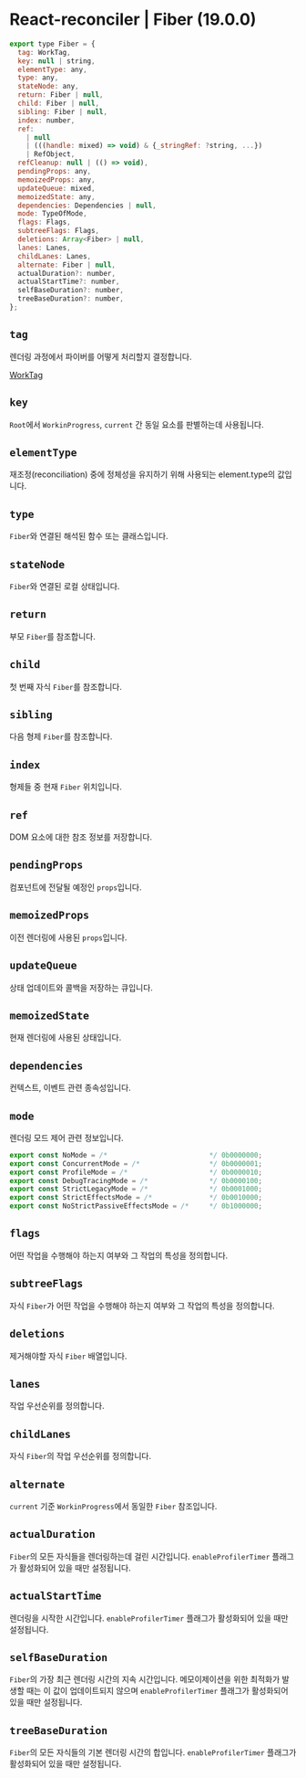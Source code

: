 # React-reconciler | Fiber (19.0.0)

```js filename="react/packages/react-reconciler/src/ReactInternalTypes.js" /Fiber/"
export type Fiber = {
  tag: WorkTag,
  key: null | string,
  elementType: any,
  type: any,
  stateNode: any,
  return: Fiber | null,
  child: Fiber | null,
  sibling: Fiber | null,
  index: number,
  ref:
    | null
    | (((handle: mixed) => void) & {_stringRef: ?string, ...})
    | RefObject,
  refCleanup: null | (() => void),
  pendingProps: any,
  memoizedProps: any,
  updateQueue: mixed,
  memoizedState: any,
  dependencies: Dependencies | null,
  mode: TypeOfMode,
  flags: Flags,
  subtreeFlags: Flags,
  deletions: Array<Fiber> | null,
  lanes: Lanes,
  childLanes: Lanes,
  alternate: Fiber | null,
  actualDuration?: number,
  actualStartTime?: number,
  selfBaseDuration?: number,
  treeBaseDuration?: number,
};
```

## `tag`
렌더링 과정에서 파이버를 어떻게 처리할지 결정합니다.

[WorkTag](/blog/react/reconciler-worktag)

## `key`
`Root`에서 `WorkinProgress`, `current` 간 동일 요소를 판별하는데 사용됩니다.

## `elementType`
재조정(reconciliation) 중에 정체성을 유지하기 위해 사용되는 element.type의 값입니다.

## `type`
`Fiber`와 연결된 해석된 함수 또는 클래스입니다.

## `stateNode`
`Fiber`와 연결된 로컬 상태입니다.

## `return`
부모 `Fiber`를 참조합니다.

## `child`
첫 번째 자식 `Fiber`를 참조합니다.

## `sibling`
다음 형제 `Fiber`를 참조합니다.

## `index`
형제들 중 현재 `Fiber` 위치입니다.

## `ref`
DOM 요소에 대한 참조 정보를 저장합니다.

## `pendingProps`
컴포넌트에 전달될 예정인 `props`입니다.

## `memoizedProps`
이전 렌더링에 사용된 `props`입니다.

## `updateQueue`
상태 업데이트와 콜백을 저장하는 큐입니다.

## `memoizedState`
현재 렌더링에 사용된 상태입니다.

## `dependencies`
컨텍스트, 이벤트 관련 종속성입니다.

## `mode`
렌더링 모드 제어 관련 정보입니다.
```js
export const NoMode = /*                         */ 0b0000000;
export const ConcurrentMode = /*                 */ 0b0000001;
export const ProfileMode = /*                    */ 0b0000010;
export const DebugTracingMode = /*               */ 0b0000100;
export const StrictLegacyMode = /*               */ 0b0001000;
export const StrictEffectsMode = /*              */ 0b0010000;
export const NoStrictPassiveEffectsMode = /*     */ 0b1000000;
```

## `flags`
어떤 작업을 수행해야 하는지 여부와 그 작업의 특성을 정의합니다.

## `subtreeFlags`
자식 `Fiber`가 어떤 작업을 수행해야 하는지 여부와 그 작업의 특성을 정의합니다.

## `deletions`
제거해야할 자식 `Fiber` 배열입니다.

## `lanes`
작업 우선순위를 정의합니다.

## `childLanes`
자식 `Fiber`의 작업 우선순위를 정의합니다.

## `alternate`
`current` 기준 `WorkinProgress`에서 동일한 `Fiber` 참조입니다.

## `actualDuration`
`Fiber`의 모든 자식들을 렌더링하는데 걸린 시간입니다. `enableProfilerTimer` 플래그가 활성화되어 있을 때만 설정됩니다.

## `actualStartTime`
렌더링을 시작한 시간입니다. `enableProfilerTimer` 플래그가 활성화되어 있을 때만 설정됩니다.

## `selfBaseDuration`
`Fiber`의 가장 최근 렌더링 시간의 지속 시간입니다. 메모이제이션을 위한 최적화가 발생할 때는 이 값이 업데이트되지 않으며 `enableProfilerTimer` 플래그가 활성화되어 있을 때만 설정됩니다.

## `treeBaseDuration`
`Fiber`의 모든 자식들의 기본 렌더링 시간의 합입니다. `enableProfilerTimer` 플래그가 활성화되어 있을 때만 설정됩니다.